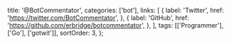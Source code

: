   title: '@BotCommentator',
  categories: ['bot'],
  links: [
    {
      label: 'Twitter',
      href: 'https://twitter.com/BotCommentator',
    },
    {
      label: 'GitHub',
      href: 'https://github.com/erbridge/botcommentator',
    },
  ],
  tags: [['Programmer'], ['Go'], ['gotwit']],
  sortOrder: 3,
};

